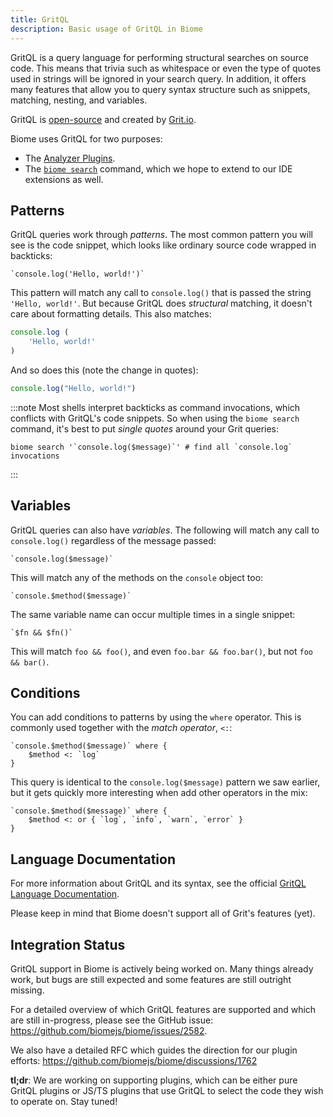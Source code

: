 ```yaml
---
title: GritQL
description: Basic usage of GritQL in Biome
---
```


GritQL is a query language for performing structural searches on source code.
This means that trivia such as whitespace or even the type of quotes used in
strings will be ignored in your search query. In addition, it offers many
features that allow you to query syntax structure such as snippets, matching,
nesting, and variables.

GritQL is [open-source](https://github.com/getgrit/gritql/) and created by [Grit.io](https://grit.io/).

Biome uses GritQL for two purposes:

- The [Analyzer Plugins](/linter/plugins).
- The [`biome search`](/reference/cli/#biome-search) command, which we hope to
  extend to our IDE extensions as well.

## Patterns

GritQL queries work through _patterns_. The most common pattern you will see is
the code snippet, which looks like ordinary source code wrapped in backticks:

```grit
`console.log('Hello, world!')`
```

This pattern will match any call to `console.log()` that is passed the string
`'Hello, world!'`. But because GritQL does _structural_ matching, it doesn't
care about formatting details. This also matches:

```js
console.log (
    'Hello, world!'
)
```

And so does this (note the change in quotes):

```js
console.log("Hello, world!")
```

:::note
Most shells interpret backticks as command invocations, which conflicts with
GritQL's code snippets. So when using the `biome search` command, it's best to
put _single quotes_ around your Grit queries:

```shell
biome search '`console.log($message)`' # find all `console.log` invocations
```
:::

## Variables

GritQL queries can also have _variables_. The following will match any call to
`console.log()` regardless of the message passed:

```grit
`console.log($message)`
```

This will match any of the methods on the `console` object too:

```grit
`console.$method($message)`
```

The same variable name can occur multiple times in a single snippet:

```grit
`$fn && $fn()`
```

This will match `foo && foo()`, and even `foo.bar && foo.bar()`, but not
`foo && bar()`.

## Conditions

You can add conditions to patterns by using the `where` operator. This is
commonly used together with the _match operator_, `<:`:

```grit
`console.$method($message)` where {
    $method <: `log`
}
```

This query is identical to the `console.log($message)` pattern we saw earlier,
but it gets quickly more interesting when add other operators in the mix:

```grit
`console.$method($message)` where {
    $method <: or { `log`, `info`, `warn`, `error` }
}
```

## Language Documentation

For more information about GritQL and its syntax, see the official
[GritQL Language Documentation](https://docs.grit.io/language/overview).

Please keep in mind that Biome doesn't support all of Grit's features (yet).

## Integration Status

GritQL support in Biome is actively being worked on. Many things already work,
but bugs are still expected and some features are still outright missing.

For a detailed overview of which GritQL features are supported and which are
still in-progress, please see the GitHub issue:
https://github.com/biomejs/biome/issues/2582.

We also have a detailed RFC which guides the direction for our plugin efforts:
https://github.com/biomejs/biome/discussions/1762

**tl;dr**: We are working on supporting plugins, which can be either pure GritQL
plugins or JS/TS plugins that use GritQL to select the code they wish to operate
on. Stay tuned!
